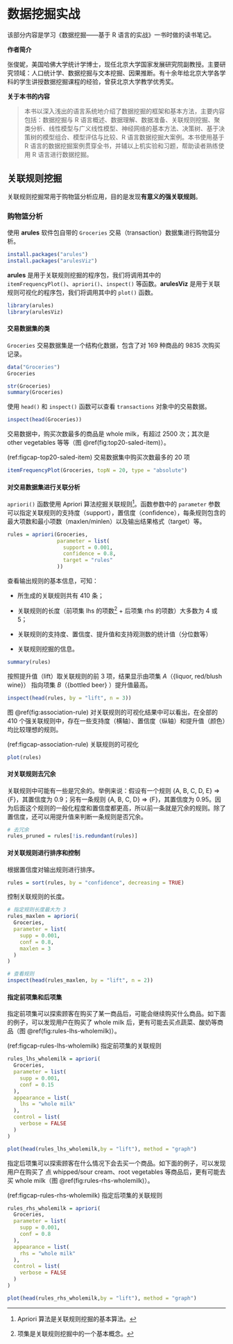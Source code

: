 # 数据挖掘实战 {#data-mining-practise}

该部分内容是学习《数据挖掘------基于 R 语言的实战》一书时做的读书笔记。

**作者简介**

张俊妮，美国哈佛大学统计学博士，现任北京大学国家发展研究院副教授。主要研究领域：人口统计学、数据挖掘与文本挖掘、因果推断。有十余年给北京大学各学科的学生讲授数据挖掘课程的经验，曾获北京大学教学优秀奖。

**关于本书的内容**

> 本书以深入浅出的语言系统地介绍了数据挖掘的框架和基本方法，主要内容包括：数据挖掘与 R 语言概述、数据理解、数据准备、关联规则挖掘、聚类分析、线性模型与广义线性模型、神经网络的基本方法、决策树、基于决策树的模型组合、模型评估与比较、R 语言数据挖掘大案例。本书使用基于 R 语言的数据挖掘案例贯穿全书，并辅以上机实验和习题，帮助读者熟练使用 R 语言进行数据挖掘。

## 关联规则挖掘

关联规则挖掘常用于购物篮分析应用，目的是发现**有意义的强关联规则**。

### 购物篮分析

使用 **arules** 软件包自带的 `Groceries` 交易（transaction）数据集进行购物篮分析。

```r
install.packages("arules")
install.packages("arulesViz")
```

**arules** 是用于关联规则挖掘的程序包，我们将调用其中的 `itemFrequencyPlot()`、`apriori()`、`inspect()` 等函数。**arulesViz** 是用于关联规则可视化的程序包，我们将调用其中的 `plot()` 函数。

```r
library(arules)
library(arulesViz)
```

#### 交易数据集的类

`Groceries` 交易数据集是一个结构化数据，包含了对 169 种商品的 9835 次购买记录。

```r
data("Groceries")
Groceries
```

```r
str(Groceries)
summary(Groceries)
```

使用 `head()` 和 `inspect()` 函数可以查看 `transactions` 对象中的交易数据。

```r
inspect(head(Groceries))
```

交易数据中，购买次数最多的商品是 whole milk，有超过 2500 次；其次是 other vegetables 等等（图 \@ref(fig:top20-saled-item)）。

(ref:figcap-top20-saled-item) 交易数据集中购买次数最多的 20 项

```r
itemFrequencyPlot(Groceries, topN = 20, type = "absolute")
```

#### 对交易数据集进行关联分析

`apriori()` 函数使用 Apriori 算法挖掘关联规则[^data-mining-practise-1]。函数参数中的 `parameter` 参数可以指定关联规则的支持度（support），置信度（confidence），每条规则包含的最大项数和最小项数（maxlen/minlen）以及输出结果格式（target）等。

[^data-mining-practise-1]: Apriori 算法是关联规则挖掘的基本算法。

```r
rules = apriori(Groceries,
                parameter = list(
                  support = 0.001,
                  confidence = 0.8,
                  target = "rules"
                ))
```

查看输出规则的基本信息，可知：

-   所生成的关联规则共有 410 条；

-   关联规则的长度（前项集 lhs 的项数[^data-mining-practise-2] + 后项集 rhs 的项数）大多数为 4 或 5；

-   关联规则的支持度、置信度、提升值和支持观测数的统计值（分位数等）

-   关联规则挖掘的信息。

[^data-mining-practise-2]: 项集是关联规则挖掘中的一个基本概念。

```r
summary(rules)
```

按照提升值（lift）取关联规则的前 3 项，结果显示由项集 $A$（{liquor, red/blush wine}） 指向项集 $B$（{bottled beer} ）提升值最高。

```r
inspect(head(rules, by = "lift", n = 3))
```
图 \@ref(fig:association-rule) 对关联规则的可视化结果中可以看出，在全部的 410 个强关联规则中，存在一些支持度（横轴）、置信度（纵轴）和提升值（颜色）均比较理想的规则。

(ref:figcap-association-rule) 关联规则的可视化

```r
plot(rules)
```

#### 对关联规则去冗余

关联规则中可能有一些是冗余的。举例来说：假设有一个规则 {A, B, C, D, E} => {F}，其置信度为 0.9；另有一条规则 {A, B, C, D} => {F}，其置信度为 0.95。因为后面这个规则的一般化程度和置信度都更高，所以前一条就是冗余的规则。除了置信度，还可以用提升值来判断一条规则是否冗余。

```r
# 去冗余
rules_pruned = rules[!is.redundant(rules)]
```

#### 对关联规则进行排序和控制

根据置信度对输出规则进行排序。

```r
rules = sort(rules, by = "confidence", decreasing = TRUE)
```

控制关联规则的长度。

```r
# 指定规则长度最大为 3
rules_maxlen = apriori(
  Groceries,
  parameter = list(
    supp = 0.001,
    conf = 0.8,
    maxlen = 3
  )
)

# 查看规则
inspect(head(rules_maxlen, by = "lift", n = 2))
```

#### 指定前项集和后项集

指定前项集可以探索顾客在购买了某一商品后，可能会继续购买什么商品。如下面的例子，可以发现用户在购买了 whole milk 后，更有可能去买点蔬菜、酸奶等商品（图 \@ref(fig:rules-lhs-wholemilk)）。

(ref:figcap-rules-lhs-wholemilk) 指定前项集的关联规则

```r
rules_lhs_wholemilk = apriori(
  Groceries,
  parameter = list(
    supp = 0.001,
    conf = 0.15
  ),
  appearance = list(
    lhs = "whole milk"
  ),
  control = list(
    verbose = FALSE
  )
)

plot(head(rules_lhs_wholemilk,by = "lift"), method = "graph")
```


指定后项集可以探索顾客在什么情况下会去买一个商品。如下面的例子，可以发现用户在购买了 点 whipped/sour cream、root vegetables 等商品后，更有可能去买 whole milk（图 \@ref(fig:rules-rhs-wholemilk)）。

(ref:figcap-rules-rhs-wholemilk) 指定后项集的关联规则


```r
rules_rhs_wholemilk = apriori(
  Groceries,
  parameter = list(
    supp = 0.001,
    conf = 0.8
  ),
  appearance = list(
    rhs = "whole milk"
  ),
  control = list(
    verbose = FALSE
  )
)

plot(head(rules_rhs_wholemilk,by = "lift"), method = "graph")
```

